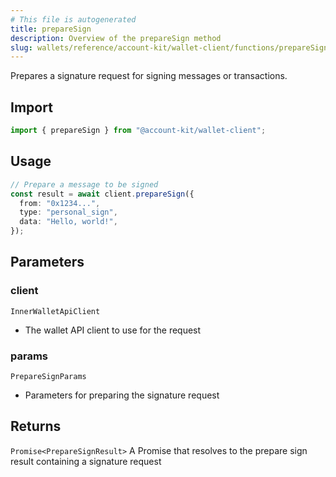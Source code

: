 ```yaml
---
# This file is autogenerated
title: prepareSign
description: Overview of the prepareSign method
slug: wallets/reference/account-kit/wallet-client/functions/prepareSign
---
```


Prepares a signature request for signing messages or transactions.

## Import

```ts
import { prepareSign } from "@account-kit/wallet-client";
```

## Usage

```ts
// Prepare a message to be signed
const result = await client.prepareSign({
  from: "0x1234...",
  type: "personal_sign",
  data: "Hello, world!",
});
```

## Parameters

### client

`InnerWalletApiClient`

- The wallet API client to use for the request

### params

`PrepareSignParams`

- Parameters for preparing the signature request

## Returns

`Promise<PrepareSignResult>`
A Promise that resolves to the prepare sign result containing a signature request
